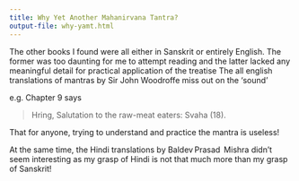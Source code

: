 ```yaml
---
title: Why Yet Another Mahanirvana Tantra?
output-file: why-yamt.html
---
```


The other books I found were all either in Sanskrit or entirely English. The
former was too daunting for me to attempt reading and the latter lacked any
meaningful detail for practical application of the treatise The all english
translations of mantras by Sir John Woodroffe miss out on the 'sound'

e.g. Chapter 9 says

> Hring, Salutation to the raw-meat eaters: Svaha (18).

That for anyone, trying to understand and practice the mantra is useless!

At the same time, the Hindi translations by Baldev Prasad  Mishra didn't seem
interesting as my grasp of Hindi is not that much more than my grasp of
Sanskrit!
